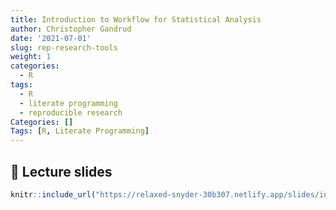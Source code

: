 ```yaml
---
title: Introduction to Workflow for Statistical Analysis
author: Christopher Gandrud
date: '2021-07-01'
slug: rep-research-tools
weight: 1
categories:
  - R
tags:
  - R
  - literate programming
  - reproducible research
Categories: []
Tags: [R, Literate Programming]
---
```


## 📣 Lecture slides

```r
knitr::include_url("https://relaxed-snyder-30b307.netlify.app/slides/intro-slides/intro-slides")
```
